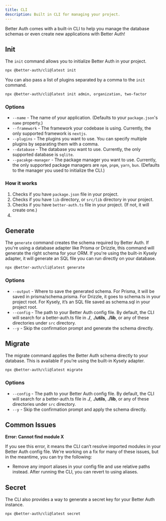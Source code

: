 ```yaml
---
title: CLI
description: Built in CLI for managing your project.
---
```


Better Auth comes with a built-in CLI to help you manage the database schemas or even create new applications with Better Auth!


## Init

The `init` command allows you to initialize Better Auth in your project.

```bash title="Terminal"
npx @better-auth/cli@latest init
```

You can also pass a list of plugins separated by a comma to the `init` command.

```bash title="Terminal"
npx @better-auth/cli@latest init admin, organization, two-factor
```

### Options

- `--name` - The name of your application. (Defaults to your `package.json`'s `name` property.)
- `--framework` - The framework your codebase is using. Currently, the only supported framework is `nextjs`.
- `--plugins` - The plugins you want to use. You can specify multiple plugins by separating them with a comma.
- `--database` - The database you want to use. Currently, the only supported database is `sqlite`.
- `--pacakge-manager` - The package manager you want to use. Currently, the only supported package managers are `npm`, `pnpm`, `yarn`, `bun`. (Defaults to the manager you used to initialize the CLI.)

### How it works

1. Checks if you have `package.json` file in your project.
2. Checks if you have `lib` directory, or `src/lib` directory in your project.
3. Checks if you have `better-auth.ts` file in your project. (If not, it will create one.)
4. 


## Generate

The `generate` command creates the schema required by Better Auth. If you're using a database adapter like Prisma or Drizzle, this command will generate the right schema for your ORM. If you're using the built-in Kysely adapter, it will generate an SQL file you can run directly on your database.

```bash title="Terminal"
npx @better-auth/cli@latest generate
```

### Options

- `--output` - Where to save the generated schema. For Prisma, it will be saved in prisma/schema.prisma. For Drizzle, it goes to schema.ts in your project root. For Kysely, it’s an SQL file saved as schema.sql in your project root.
- `--config` - The path to your Better Auth config file. By default, the CLI will search for a better-auth.ts file in **./**, **./utils**, **./lib**, or any of these directories under `src` directory.
- `--y` - Skip the confirmation prompt and generate the schema directly.


## Migrate

The migrate command applies the Better Auth schema directly to your database. This is available if you’re using the built-in Kysely adapter.

```bash title="Terminal"
npx @better-auth/cli@latest migrate
```

### Options

- `--config` - The path to your Better Auth config file. By default, the CLI will search for a better-auth.ts file in **./**, **./utils**, **./lib**, or any of these directories under `src` directory.
- `--y` - Skip the confirmation prompt and apply the schema directly.


## Common Issues

**Error: Cannot find module X**

If you see this error, it means the CLI can’t resolve imported modules in your Better Auth config file. We're working on a fix for many of these issues, but in the meantime, you can try the following:

- Remove any import aliases in your config file and use relative paths instead. After running the CLI, you can revert to using aliases.


## Secret

The CLI also provides a way to generate a secret key for your Better Auth instance.

```bash title="Terminal"
npx @better-auth/cli@latest secret
```